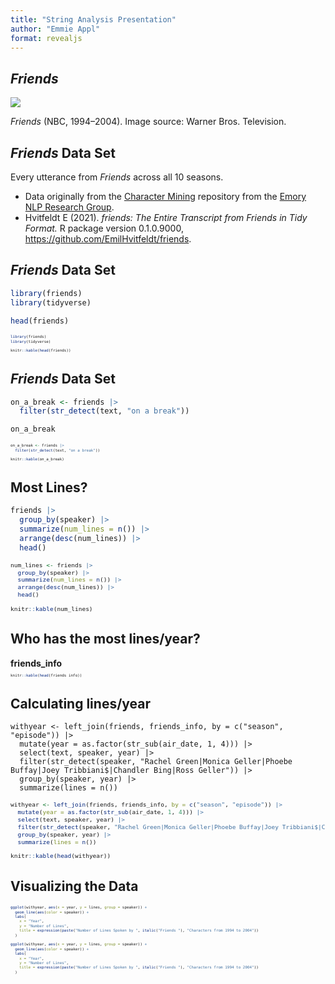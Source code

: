 ```yaml
---
title: "String Analysis Presentation"
author: "Emmie Appl"
format: revealjs
---
```



## *Friends*

![](Friends_poster.jpeg){fig-align="center"}

::: footer
*Friends* (NBC, 1994–2004). Image source: Warner Bros. Television.
:::

## *Friends* Data Set

Every utterance from *Friends* across all 10 seasons.

- Data originally from the [Character Mining](https://github.com/emorynlp/character-mining) repository from the [Emory NLP Research Group](https://www.emorynlp.org/#).
- Hvitfeldt E (2021). *friends: The Entire Transcript from Friends in Tidy Format.* R package version 0.1.0.9000, <https://github.com/EmilHvitfeldt/friends>.

## *Friends* Data Set

```r
library(friends)
library(tidyverse)

head(friends)
```

<div style="font-size: 50%;">
```r
library(friends)
library(tidyverse)

knitr::kable(head(friends))
```
</div>

## *Friends* Data Set
```r
on_a_break <- friends |>
  filter(str_detect(text, "on a break"))

on_a_break
```

<div style="font-size: 50%;">  
```r
on_a_break <- friends |>
  filter(str_detect(text, "on a break"))

knitr::kable(on_a_break)
```
</div>

## Most Lines?
```r
friends |>
  group_by(speaker) |>
  summarize(num_lines = n()) |>
  arrange(desc(num_lines)) |>
  head()
```

<div style="font-size: 80%;"> 
```r
num_lines <- friends |>
  group_by(speaker) |>
  summarize(num_lines = n()) |>
  arrange(desc(num_lines)) |>
  head()

knitr::kable(num_lines)
```
</div>

## Who has the most lines/year?

**friends_info**
<div style="font-size: 50%;">
```r
knitr::kable(head(friends_info))
```
</div>


## Calculating lines/year
```.python
withyear <- left_join(friends, friends_info, by = c("season", "episode")) |>
  mutate(year = as.factor(str_sub(air_date, 1, 4))) |>
  select(text, speaker, year) |>
  filter(str_detect(speaker, "Rachel Green|Monica Geller|Phoebe Buffay|Joey Tribbiani$|Chandler Bing|Ross Geller")) |>
  group_by(speaker, year) |>
  summarize(lines = n())
```

::: {.fragment .fade-in}
<div style="font-size: 80%;">
```r
withyear <- left_join(friends, friends_info, by = c("season", "episode")) |>
  mutate(year = as.factor(str_sub(air_date, 1, 4))) |>
  select(text, speaker, year) |>
  filter(str_detect(speaker, "Rachel Green|Monica Geller|Phoebe Buffay|Joey Tribbiani$|Chandler Bing|Ross Geller")) |>
  group_by(speaker, year) |>
  summarize(lines = n())

knitr::kable(head(withyear))
```
</div>
:::

## Visualizing the Data

<div style="font-size: 50%;">
```r
ggplot(withyear, aes(x = year, y = lines, group = speaker)) +
  geom_line(aes(color = speaker)) +
  labs(
    x = "Year",
    y = "Number of Lines",
    title = expression(paste("Number of Lines Spoken by ", italic("Friends "), "Characters from 1994 to 2004"))
  )
```
<div/>

```r
ggplot(withyear, aes(x = year, y = lines, group = speaker)) +
  geom_line(aes(color = speaker)) +
  labs(
    x = "Year",
    y = "Number of Lines",
    title = expression(paste("Number of Lines Spoken by ", italic("Friends "), "Characters from 1994 to 2004"))
  )
```
